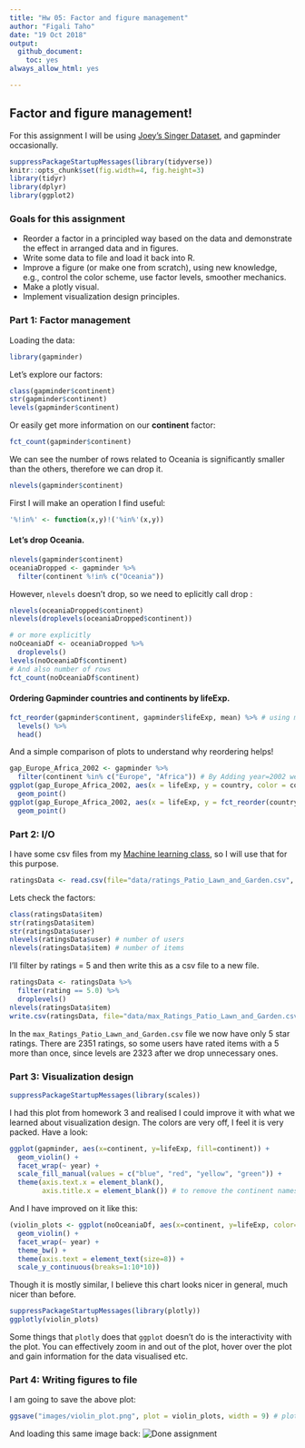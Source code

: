 ```yaml
---
title: "Hw 05: Factor and figure management"
author: "Figali Taho" 
date: "19 Oct 2018"
output:
  github_document:
    toc: yes
always_allow_html: yes

---
```


## Factor and figure management!
For this assignment I will be using [Joey's Singer Dataset](https://github.com/JoeyBernhardt/singer), and gapminder occasionally.

```r
suppressPackageStartupMessages(library(tidyverse))
knitr::opts_chunk$set(fig.width=4, fig.height=3)
library(tidyr)
library(dplyr)
library(ggplot2)
```

### Goals for this assignment
- Reorder a factor in a principled way based on the data and demonstrate the effect in arranged data and in figures.
- Write some data to file and load it back into R.
- Improve a figure (or make one from scratch), using new knowledge, e.g., control the color scheme, use factor levels, smoother mechanics.
- Make a plotly visual.
- Implement visualization design principles.

### Part 1: Factor management
Loading the data:
```r
library(gapminder)
```

Let's explore our factors:
```r
class(gapminder$continent)
str(gapminder$continent)
levels(gapminder$continent)
```

Or easily get more information on our **continent** factor:
```r
fct_count(gapminder$continent)
```

We can see the number of rows related to Oceania is significantly smaller than the others, therefore we can drop it. 
```r
nlevels(gapminder$continent)
```

First I will make an operation I find useful:
```r
'%!in%' <- function(x,y)!('%in%'(x,y))
```

#### Let's drop Oceania. 
```r
nlevels(gapminder$continent)
oceaniaDropped <- gapminder %>%
  filter(continent %!in% c("Oceania"))
```

However, `nlevels` doesn't drop, so we need to eplicitly call drop :
```r
nlevels(oceaniaDropped$continent)
nlevels(droplevels(oceaniaDropped$continent))

# or more explicitly
noOceaniaDf <- oceaniaDropped %>%
  droplevels()
levels(noOceaniaDf$continent)
# And also number of rows
fct_count(noOceaniaDf$continent)
```

#### Ordering Gapminder countries and continents by lifeExp.
```r
fct_reorder(gapminder$continent, gapminder$lifeExp, mean) %>% # using mean statistic of life Expectancy
  levels() %>% 
  head()
```

And a simple comparison of plots to understand why reordering helps! 
```r
gap_Europe_Africa_2002 <- gapminder %>% 
  filter(continent %in% c("Europe", "Africa")) # By Adding year=2002 we could filter for a single year!
ggplot(gap_Europe_Africa_2002, aes(x = lifeExp, y = country, color = continent)) + 
  geom_point()
ggplot(gap_Europe_Africa_2002, aes(x = lifeExp, y = fct_reorder(country, lifeExp, mean), color = continent)) +
  geom_point()
```

### Part 2: I/O 
I have some csv files from my [Machine learning class](https://courses.students.ubc.ca/cs/main?pname=subjarea&tname=subjareas&req=3&dept=CPSC&course=340), so I will use that for this purpose. 

```r
ratingsData <- read.csv(file="data/ratings_Patio_Lawn_and_Garden.csv", header=TRUE, sep=",")
```

Lets check the factors:
```r
class(ratingsData$item)
str(ratingsData$item)
str(ratingsData$user)
nlevels(ratingsData$user) # number of users
nlevels(ratingsData$item) # number of items
```

I'll filter by ratings = 5 and then write this as a csv file to a new file.
```r
ratingsData <- ratingsData %>%
  filter(rating == 5.0) %>%
  droplevels()
nlevels(ratingsData$item)
write.csv(ratingsData, file="data/max_Ratings_Patio_Lawn_and_Garden.csv")
```

In the `max_Ratings_Patio_Lawn_and_Garden.csv` file we now have only 5 star ratings. There are 2351 ratings, so some users have rated items with a 5 more than once, since levels are 2323 after we drop unnecessary ones. 

### Part 3: Visualization design
```r
suppressPackageStartupMessages(library(scales))
```

I had this plot from homework 3 and realised I could improve it with what we learned about visualization design. 
The colors are very off, I feel it is very packed. Have a look:
```r
ggplot(gapminder, aes(x=continent, y=lifeExp, fill=continent)) +
  geom_violin() +
  facet_wrap(~ year) +
  scale_fill_manual(values = c("blue", "red", "yellow", "green")) + 
  theme(axis.text.x = element_blank(), 
        axis.title.x = element_blank()) # to remove the continent names from the x axis.
```

And I have improved on it like this:
```r
(violin_plots <- ggplot(noOceaniaDf, aes(x=continent, y=lifeExp, color=continent)) +
  geom_violin() +
  facet_wrap(~ year) +
  theme_bw() +  
  theme(axis.text = element_text(size=8)) +     
  scale_y_continuous(breaks=1:10*10))
```
Though it is mostly similar, I believe this chart looks nicer in general, much nicer than before.

```r
suppressPackageStartupMessages(library(plotly))
ggplotly(violin_plots)
```
Some things that `plotly` does that `ggplot` doesn't do is the interactivity with the plot. You can effectively zoom in and out of the plot, hover over the plot and gain information for the data visualised etc.  

### Part 4: Writing figures to file
I am going to save the above plot:
```r
ggsave("images/violin_plot.png", plot = violin_plots, width = 9) # plot matters since it would otherwise store the latest run plot!
```

And loading this same image back:
![Done assignment]("images/violin_plot.png")

